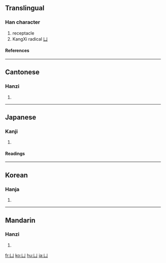 ==Translingual==
{{stroke order|type=animate}}
===Han character===
{{Han char|rn=17|rad=凵|as=00|sn=2|four=2277<sub>0</sub>|canj=女中 (VL), X女中 (XVL)}}
# receptacle
# KangXi radical [[Index:Chinese radical/凵|凵]]
====References====
{{Han ref|kx=0134.390|dkj=01800|dj=0300.250|hdz=10306.150|uh=51F5|ud=20981|bh=C942|bd=51522}}
----

==Cantonese==
===Hanzi===
{{yue-hanzi|jyut=|y=hom1}}
# {{defn|Cantonese}}
----
==Japanese==
===Kanji===
{{ja-kanji|grade=|rs=凵00}}
# {{defn|Japanese}}
====Readings====
{{ja-readings|on=[[かん]] (kan), [[こん]] (kon)|kun=[[かんにょう]] (kannyou), [[かんがまえ]] (kangamae)}}
----
==Korean==
===Hanja===
{{ko-hanja|hangeul=감|rv=gam|mr=kam}}
# {{defn|Korean}}
----
==Mandarin==
===Hanzi===
{{cmn-hanzi|pin=[[qū]] ([[qu1]])|wg=ch'ü<sup>1</sup>}}
# {{defn|Mandarin}}

[[fr:凵]]
[[ko:凵]]
[[hu:凵]]
[[ja:凵]]